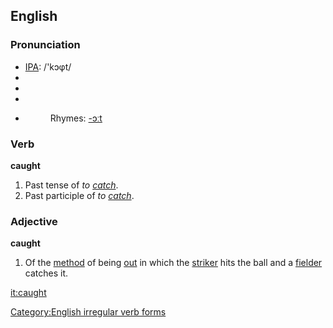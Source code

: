 ==English==

{{rank|struck|man's|write|651|caught|below|window|instead}}

===Pronunciation===
*[[w:IPA|IPA]]: /'kɔφt/
*{{audio|en-us-caught.ogg|Audio (US)}}
*{{audio|en-us-inlandnorth-caught.ogg|Audio (US-Inland North)}}
*{{audio|en-au-caught.ogg|Audio (Australia)}}
*{{audio|en-uk-caught.ogg|Audio (UK)}}
*:Rhymes: [[Rhymes:English:-ɔːt|-ɔːt]]

===Verb===
'''caught'''

# Past tense of ''to [[catch]]''.
# Past participle of ''to [[catch]]''.

===Adjective===
'''caught'''

# {{Cricket}} Of the [[method]] of being [[out]] in which the [[striker]] hits the ball and a [[fielder]] catches it.

[[Category:English irregular verb forms]]

[[it:caught]]